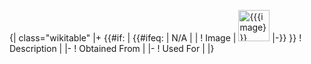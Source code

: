 <includeonly>{| class="wikitable"
|+ {{{name}}}
{{#if: {{{image|}}} | {{#ifeq: {{{image}}} | N/A | | ! Image
| [[File:{{{image}}}|50px]]
|-}} }}
! Description
| {{{description}}}
|-
! Obtained From
| {{{obtained_from}}}
|-
! Used For
| {{{used_for}}}
|}</includeonly>